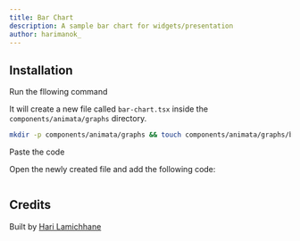 ```yaml
---
title: Bar Chart
description: A sample bar chart for widgets/presentation
author: harimanok_
---
```


<ComponentPreview name="graphs-bar-chart--docs" />

## Installation

<Steps>
<Step>Run the fllowing command</Step>

It will create a new file called `bar-chart.tsx` inside the `components/animata/graphs` directory.

```bash
mkdir -p components/animata/graphs && touch components/animata/graphs/bar-chart.tsx
```

<Step>Paste the code</Step>

Open the newly created file and add the following code:

```jsx file=<rootDir>/animata/graphs/bar-chart.tsx

```

</Steps>

## Credits

Built by [Hari Lamichhane](https://github.com/hari)
